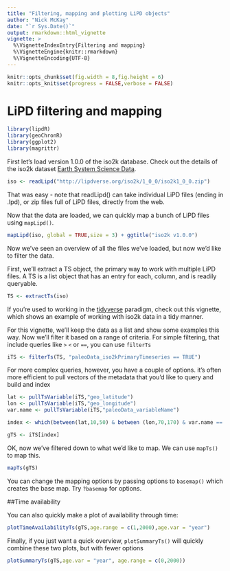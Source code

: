 ```yaml
---
title: "Filtering, mapping and plotting LiPD objects"
author: "Nick McKay"
date: "`r Sys.Date()`"
output: rmarkdown::html_vignette
vignette: >
  %\VignetteIndexEntry{Filtering and mapping}
  %\VignetteEngine{knitr::rmarkdown}
  %\VignetteEncoding{UTF-8}
---
```


```r
knitr::opts_chunk$set(fig.width = 8,fig.height = 6) 
knitr::opts_knit$set(progress = FALSE,verbose = FALSE)
```

# LiPD filtering and mapping

```r
library(lipdR)
library(geoChronR)
library(ggplot2)
library(magrittr)
```

First let's load version 1.0.0 of the iso2k database. Check out the details of the iso2k dataset [Earth System Science Data](https://essd.copernicus.org/articles/12/2261/2020/).


```r
iso <- readLipd("http://lipdverse.org/iso2k/1_0_0/iso2k1_0_0.zip")
```

That was easy - note that readLipd() can take individual LiPD files (ending in .lpd), or zip files full of LiPD files, directly from the web. 

Now that the data are loaded, we can quickly map a bunch of LiPD files using `mapLipd()`.

```r
mapLipd(iso, global = TRUE,size = 3) + ggtitle("iso2k v1.0.0")
```

Now we've seen an overview of all the files we've loaded, but now we'd like to filter the data.

First, we'll extract a TS object, the primary way to work with multiple LiPD files. 
A TS is a list object that has an entry for each, column, and is readily queryable. 

```r
TS <- extractTs(iso)
```


If you're used to working in the [tidyverse](http://tidyverse.org) paradigm, check out this vignette, which shows an example of working with iso2k data in a tidy manner. 

For this vignette, we'll keep the data as a list and show some examples this way. Now we'll filter it based on a range of criteria. For simple filtering, that include queries like `>` `<` or `==`, you can use `filterTs`

```r

iTS <- filterTs(TS, "paleoData_iso2kPrimaryTimeseries == TRUE")

```


For more complex queries, however, you have a couple of options. it's often more efficient to pull vectors of the metadata that you'd like to query and build and index

```r
lat <- pullTsVariable(iTS,"geo_latitude")
lon <- pullTsVariable(iTS,"geo_longitude")
var.name <- pullTsVariable(iTS,"paleoData_variableName")

index <- which(between(lat,10,50) & between (lon,70,170) & var.name == "d18O")

gTS <- iTS[index]
```



OK, now we've filtered down to what we'd like to map. We can use `mapTs()` to map this. 

```r
mapTs(gTS)
```

You can change the mapping options by passing options to `basemap()` which creates the base map. Try `?basemap` for options. 



##Time availability

You can also quickly make a plot of availability through time:

```r
plotTimeAvailabilityTs(gTS,age.range = c(1,2000),age.var = "year")
```


Finally, if you just want a quick overview, `plotSummaryTs()` will quickly combine these two plots, but with fewer options

```r
plotSummaryTs(gTS,age.var = "year", age.range = c(0,2000))
```







